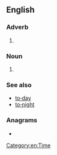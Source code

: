 {{also|tomorrow}}
==English==

===Adverb===
{{en-adv|-|head=[[to]]‐[[morrow]]}}

# {{archaic spelling of|en|tomorrow}}

===Noun===
{{en-noun|head=[[to]]‐[[morrow]]}}

# {{archaic spelling of|en|tomorrow|}}

===See also===
* [[to‐day]]
* [[to‐night]]

===Anagrams===
* {{anagrams|en|a=mooorrtw|moorwort|rootworm|wormroot}}

[[Category:en:Time]]